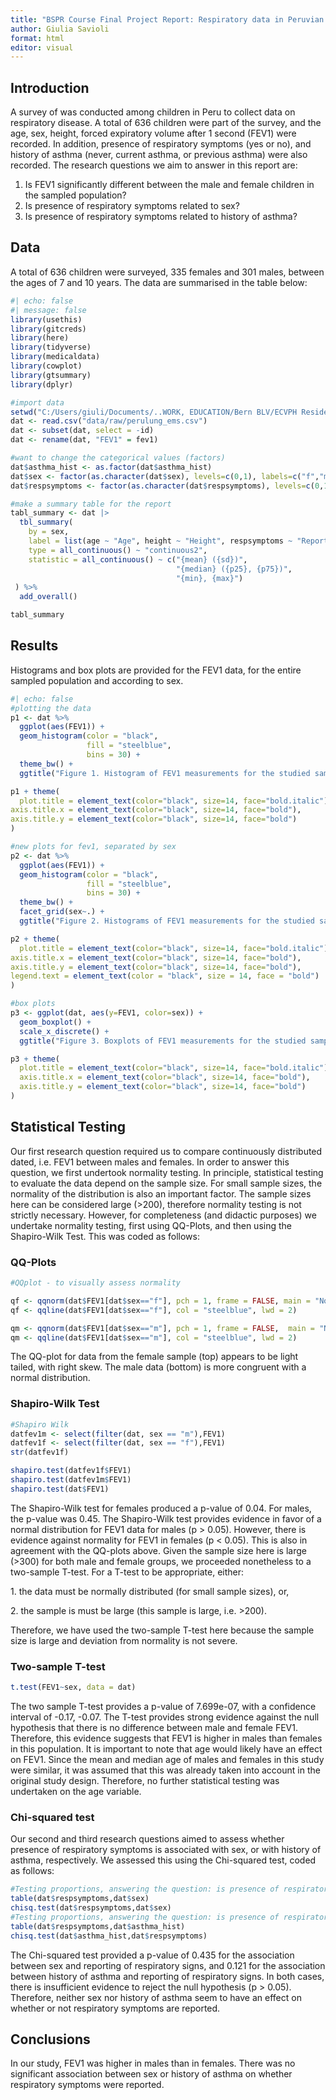 ```yaml
---
title: "BSPR Course Final Project Report: Respiratory data in Peruvian Children"
author: Giulia Savioli
format: html
editor: visual
---
```


## Introduction

A survey of was conducted among children in Peru to collect data on respiratory disease. A total of 636 children were part of the survey, and the age, sex, height, forced expiratory volume after 1 second (FEV1) were recorded. In addition, presence of respiratory symptoms (yes or no), and history of asthma (never, current asthma, or previous asthma) were also recorded. The research questions we aim to answer in this report are:

1.  Is FEV1 significantly different between the male and female children in the sampled population?
2.  Is presence of respiratory symptoms related to sex?
3.  Is presence of respiratory symptoms related to history of asthma?

## Data

A total of 636 children were surveyed, 335 females and 301 males, between the ages of 7 and 10 years. The data are summarised in the table below:

```r
#| echo: false
#| message: false
library(usethis)
library(gitcreds)
library(here)
library(tidyverse)
library(medicaldata)
library(cowplot)
library(gtsummary)
library(dplyr)

#import data
setwd("C:/Users/giuli/Documents/..WORK, EDUCATION/Bern BLV/ECVPH Residency/PHS_Summer_Course/BSPR-exercises")
dat <- read.csv("data/raw/perulung_ems.csv")
dat <- subset(dat, select = -id)
dat <- rename(dat, "FEV1" = fev1)

#want to change the categorical values (factors)
dat$asthma_hist <- as.factor(dat$asthma_hist)
dat$sex <- factor(as.character(dat$sex), levels=c(0,1), labels=c("f","m"))
dat$respsymptoms <- factor(as.character(dat$respsymptoms), levels=c(0,1), labels=c("no","yes"))

#make a summary table for the report
tabl_summary <- dat |>
  tbl_summary(
    by = sex,
    label = list(age ~ "Age", height ~ "Height", respsymptoms ~ "Reported respiratory symptoms", asthma_hist ~ "History of asthma"),
    type = all_continuous() ~ "continuous2",
    statistic = all_continuous() ~ c("{mean} ({sd})", 
                                     "{median} ({p25}, {p75})", 
                                     "{min}, {max}")
 ) %>%
  add_overall()

tabl_summary
```

## Results

Histograms and box plots are provided for the FEV1 data, for the entire sampled population and according to sex.

```r
#| echo: false
#plotting the data
p1 <- dat %>%
  ggplot(aes(FEV1)) +
  geom_histogram(color = "black",
                 fill = "steelblue", 
                 bins = 30) + 
  theme_bw() +
  ggtitle("Figure 1. Histogram of FEV1 measurements for the studied sample.")

p1 + theme(
  plot.title = element_text(color="black", size=14, face="bold.italic"),
axis.title.x = element_text(color="black", size=14, face="bold"),
axis.title.y = element_text(color="black", size=14, face="bold")
)

#new plots for fev1, separated by sex
p2 <- dat %>%
  ggplot(aes(FEV1)) +
  geom_histogram(color = "black",
                 fill = "steelblue", 
                 bins = 30) + 
  theme_bw() +
  facet_grid(sex~.) +
  ggtitle("Figure 2. Histograms of FEV1 measurements for the studied sample \naccording to sex (f = female, m = male).")

p2 + theme(
  plot.title = element_text(color="black", size=14, face="bold.italic"),
axis.title.x = element_text(color="black", size=14, face="bold"),
axis.title.y = element_text(color="black", size=14, face="bold"),
legend.text = element_text(color = "black", size = 14, face = "bold")
)

#box plots
p3 <- ggplot(dat, aes(y=FEV1, color=sex)) +
  geom_boxplot() +
  scale_x_discrete() +
  ggtitle("Figure 3. Boxplots of FEV1 measurements for the studied sample \naccording to sex (f = female, m = male).")

p3 + theme(
  plot.title = element_text(color="black", size=14, face="bold.italic"),
  axis.title.x = element_text(color="black", size=14, face="bold"),
  axis.title.y = element_text(color="black", size=14, face="bold")
)
```

## Statistical Testing

Our first research question required us to compare continuously distributed dated, i.e. FEV1 between males and females. In order to answer this question, we first undertook normality testing. In principle, statistical testing to evaluate the data depend on the sample size. For small sample sizes, the normality of the distribution is also an important factor. The sample sizes here can be considered large (\>200), therefore normality testing is not strictly necessary. However, for completeness (and didactic purposes) we undertake normality testing, first using QQ-Plots, and then using the Shapiro-Wilk Test. This was coded as follows:

### QQ-Plots

```r
#QQplot - to visually assess normality

qf <- qqnorm(dat$FEV1[dat$sex=="f"], pch = 1, frame = FALSE, main = "Normal Q-Q Plot \nFEV1 in Females")
qf <- qqline(dat$FEV1[dat$sex=="f"], col = "steelblue", lwd = 2)

qm <- qqnorm(dat$FEV1[dat$sex=="m"], pch = 1, frame = FALSE,  main = "Normal Q-Q Plot \nFEV1 in Males")
qm <- qqline(dat$FEV1[dat$sex=="m"], col = "steelblue", lwd = 2)
```

The QQ-plot for data from the female sample (top) appears to be light tailed, with right skew. The male data (bottom) is more congruent with a normal distribution.

### Shapiro-Wilk Test

```r
#Shapiro Wilk
datfev1m <- select(filter(dat, sex == "m"),FEV1)
datfev1f <- select(filter(dat, sex == "f"),FEV1)
str(datfev1f)

shapiro.test(datfev1f$FEV1)
shapiro.test(datfev1m$FEV1)
shapiro.test(dat$FEV1)
```

The Shapiro-Wilk test for females produced a p-value of 0.04. For males, the p-value was 0.45. The Shapiro-Wilk test provides evidence in favor of a normal distribution for FEV1 data for males (p \> 0.05). However, there is evidence against normality for FEV1 in females (p \< 0.05). This is also in agreement with the QQ-plots above. Given the sample size here is large (\>300) for both male and female groups, we proceeded nonetheless to a two-sample T-test. For a T-test to be appropriate, either:

1\. the data must be normally distributed (for small sample sizes), or,

2\. the sample is must be large (this sample is large, i.e. \>200).

Therefore, we have used the two-sample T-test here because the sample size is large and deviation from normality is not severe.

### Two-sample T-test

```r
t.test(FEV1~sex, data = dat)
```

The two sample T-test provides a p-value of 7.699e-07, with a confidence interval of -0.17, -0.07. The T-test provides strong evidence against the null hypothesis that there is no difference between male and female FEV1. Therefore, this evidence suggests that FEV1 is higher in males than females in this population. It is important to note that age would likely have an effect on FEV1. Since the mean and median age of males and females in this study were similar, it was assumed that this was already taken into account in the original study design. Therefore, no further statistical testing was undertaken on the age variable.

### Chi-squared test

Our second and third research questions aimed to assess whether presence of respiratory symptoms is associated with sex, or with history of asthma, respectively. We assessed this using the Chi-squared test, coded as follows:

```r
#Testing proportions, answering the question: is presence of respiratory symptoms associated with sex?
table(dat$respsymptoms,dat$sex)
chisq.test(dat$respsymptoms,dat$sex)
#Testing proportions, answering the question: is presence of respiratory symptoms associated with asthma history?
table(dat$respsymptoms,dat$asthma_hist)
chisq.test(dat$asthma_hist,dat$respsymptoms)
```

The Chi-squared test provided a p-value of 0.435 for the association between sex and reporting of respiratory signs, and 0.121 for the association between history of asthma and reporting of respiratory signs. In both cases, there is insufficient evidence to reject the null hypothesis (p \> 0.05). Therefore, neither sex nor history of asthma seem to have an effect on whether or not respiratory symptoms are reported.

## Conclusions

In our study, FEV1 was higher in males than in females. There was no significant association between sex or history of asthma on whether respiratory symptoms were reported.

